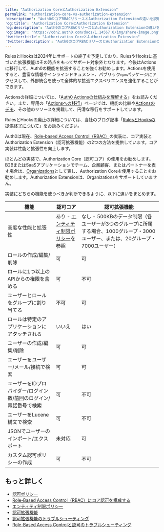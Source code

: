 ---
title: "Authorization CoreとAuthorization Extension"
permalink: "authorization-core-vs-authorization-extension"
'description': "Auth0のコアRBACリリースとAuthorization Extensionの違いを説明します。"
'og:title': "Authorization CoreとAuthorization Extension"
'og:description': "Auth0のコアRBACリリースとAuthorization Extensionの違いを説明します。"
'og:image': "https://cdn2.auth0.com/docs/1.14567.0/img/share-image.png"
'twitter:title': "Authorization CoreとAuthorization Extension"
'twitter:description': "Auth0のコアRBACリリースとAuthorization Extensionの違いを説明します。"
---

<Warning>

RulesとHooksは2024年にサポートの終了を予定しており、RulesやHooksに基づいた拡張機能はその時点をもってサポート対象外となります。今後はActionsに移行して、Auth0の機能を拡張することを強くお勧めします。Actionsを使用すると、豊富な情報やインラインドキュメント、パブリック`npm`パッケージにアクセスして、外部統合を使って全体的な拡張エクスペリエンスを強化することができます。

Actionsの詳細については、「[Auth0 Actionsの仕組みを理解する](/docs/ja-jp/customize/actions/actions-overview)」をお読みください。また、専用の「[Actionsへの移行](https://auth0.com/extensibility/movetoactions)」ページでは、機能の比較や[Actionsのデモ](https://www.youtube.com/watch?v=UesFSY1klrI)、その他のリソースを掲載して、円滑な移行をサポートしています。

RulesとHooksの廃止の詳細については、当社のブログ記事「[RulesとHooksの提供終了について](https://auth0.com/blog/preparing-for-rules-and-hooks-end-of-life/)」をお読みください。

</Warning>

Auth0は現在、[Role-based Access Control（RBAC）](/docs/ja-jp/manage-users/access-control/rbac)の実装に、コア実装とAuthorization Extension（認可拡張機能）の2つの方法を提供しています。コア実装は性能と拡張性を向上します。

ほとんどの実装で、Authorization Core（認可コア）の使用をお勧めします。B2BまたはSaaSアプリケーションでチーム、企業顧客、またはパートナーを表す場合は、[Organizations](/docs/ja-jp/manage-users/organizations/organizations-overview)として表し、Authorization Coreを使用することをお勧めします。Authorization Extensionは、Organizationsをサポートしていません。

実装にどちらの機能を使うべきか判断できるように、以下に違いをまとめます。

<table class="table"><thead>
<tr>
<th>機能</th>
<th>認可コア</th>
<th>認可拡張機能</th>
</tr>
</thead>
<tbody>
<tr>
<td>高度な性能と拡張性</td>
<td>あり - <a href="/docs/ja-jp/policies/entity-limit-policy">エンティティ制限ポリシー</a>を参照</td>
<td>なし - 500KBのデータ制限（各ユーザーが3つのグループに所属する場合、1000グループ・3000ユーザー、または、20グループ・7000ユーザー）</td>
</tr>
<tr>
<td>ロールの作成/編集/削除</td>
<td>可</td>
<td>可</td>
</tr>
<tr>
<td>ロールに1つ以上のAPIからの権限を含める</td>
<td>可</td>
<td>不可</td>
</tr>
<tr>
<td>ユーザーとロールをグループに割り当てる</td>
<td>不可</td>
<td>可</td>
</tr>
<tr>
<td>ロールは特定のアプリケーションにアタッチされる</td>
<td>いいえ</td>
<td>はい</td>
</tr>
<tr>
<td>ユーザーの作成/編集/削除</td>
<td>可</td>
<td>可</td>
</tr>
<tr>
<td>ユーザーをユーザー/メール/接続で検索</td>
<td>可</td>
<td>可</td>
</tr>
<tr>
<td>ユーザーをIDプロバイダー/ログイン数/前回のログイン/電話番号で検索</td>
<td>可</td>
<td>不可</td>
</tr>
<tr>
<td>ユーザーをLucene構文で検索</td>
<td>可</td>
<td>不可</td>
</tr>
<tr>
<td>JSONでユーザーのインポート/エクスポート</td>
<td>未対応</td>
<td>可</td>
</tr>
<tr>
<td>カスタム認可ポリシーの作成</td>
<td>可</td>
<td>不可</td>
</tr>
</tbody>
</table>

## もっと詳しく

* [認可ポリシー](/docs/ja-jp/manage-users/access-control/authorization-policies)
* [Role-Based Access Control（RBAC）にコア認可を構成する](/docs/ja-jp/manage-users/access-control/configure-core-rbac)
* [エンティティ制限ポリシー](/docs/ja-jp/troubleshoot/customer-support/operational-policies/entity-limit-policy)
* [認可拡張機能](/docs/ja-jp/customize/extensions/authorization-extension)
* [認可拡張機能のトラブルシューティング](/docs/ja-jp/troubleshoot/authentication-issues/troubleshoot-authorization-extension)
* [Role-Based Access Controlと認可のトラブルシューティング](/docs/ja-jp/troubleshoot/authentication-issues/troubleshoot-rbac-authorization)